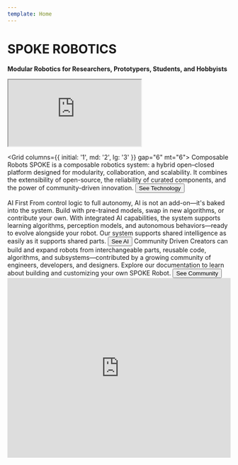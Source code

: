 ```yaml
---
template: Home
---
```


# SPOKE ROBOTICS

**Modular Robotics for Researchers, Prototypers, Students, and Hobbyists**

<iframe src='https://my.spline.design/spokehome10working-JU0l1kbq37bGD5IjtCjJ0JWy/' style={{ width: '100%', height: '800px', border: 0 }}></iframe>

<Grid columns={{ initial: '1', md: '2', lg: '3' }} gap="6" mt="6">
  <FeatureBox>
    <Heading size="4">Composable Robots</Heading>
    <Text mt="2">
      SPOKE is a composable robotics system: a hybrid open–closed platform designed for modularity, collaboration, and scalability. It combines the extensibility of open-source, the reliability of curated components, and the power of community-driven innovation.
    </Text>
    <Button asChild>
      <NextLink href="/technology">See Technology</NextLink>
    </Button>
  </FeatureBox>

  <FeatureBox>
    <Heading size="4">AI First</Heading>
    <Text mt="2">
      From control logic to full autonomy, AI is not an add-on—it's baked into the system. Build with pre-trained models, swap in new algorithms, or contribute your own. With integrated AI capabilities, the system supports learning algorithms, perception models, and autonomous behaviors—ready to evolve alongside your robot. Our system supports shared intelligence as easily as it supports shared parts.
    </Text>
    <Button asChild>
      <NextLink href="/AI">See AI</NextLink>
    </Button>
  </FeatureBox>

  <FeatureBox>
    <Heading size="4">Community Driven</Heading>
    <Text mt="2">
      Creators can build and expand robots from interchangeable parts, reusable code, algorithms, and subsystems—contributed by a growing community of engineers, developers, and designers. Explore our documentation to learn about building and customizing your own SPOKE Robot.
    </Text>
    <Button asChild>
      <NextLink href="/community">See Community</NextLink>
    </Button>
  </FeatureBox>
</Grid>

<iframe
  width="100%"
  height="405"
src="https://20a92129.sibforms.com/serve/MUIFABYzW_uWNXgRXsIeJBbYaL8SynpQhDtrtdX8GBHMHqSvB7JiWc0Go4YILcxxwy0HdlDpLlx2XyWA0sBv_WPmJsrQY2STUr_36HHlf1CDh86LMiIM2o6ZbZZFZhV5m9ZTKaj93bNbRDVGTK59jdJ3WrxlZIbZacFC-uV6wCP6wXGkBOXswGsPpget80X7IgBmKm_2SYMLJ99m"
  frameBorder="0"
  allowFullScreen
  style={{ display: 'block', marginLeft: 'auto', marginRight: 'auto', maxWidth: '100%' }}
></iframe>
